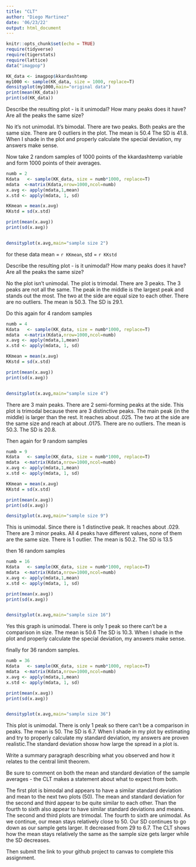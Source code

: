 ```yaml
---
title: "CLT"
author: "Diego Martinez"
date: '06/23/22'
output: html_document
---
```

```r
knitr::opts_chunk$set(echo = TRUE)
require(tidyverse)
require(tigerstats)
require(lattice)
data("imagpop")
```

```r
KK_data <- imagpop$kkardashtemp
my1000 <- sample(KK_data, size = 1000, replace=T)
densityplot(my1000,main="original data")
print(mean(KK_data))
print(sd(KK_data))

```

Describe the resulting plot -  is it unimodal?  How many peaks does it have?  Are all the peaks the same size? 

No it's not unimodal. It's bimodal. There are two peaks. Both peaks are the same size. There are 0 outliers in the plot. The mean is 50.4  The SD is 41.8.  When I shade in the plot and properly calculate the special deviation, my answers make sense. 





Now take 2 random samples of 1000 points of the kkardashtemp variable and form 1000 points of their averages. 

```r
numb = 2
Kdata   <- sample(KK_data, size = numb*1000, replace=T)
mdata  <-matrix(Kdata,nrow=1000,ncol=numb)
x.avg <- apply(mdata,1,mean)
x.std <- apply(mdata, 1, sd)

KKmean = mean(x.avg)
KKstd = sd(x.std)

print(mean(x.avg))
print(sd(x.avg))


densityplot(x.avg,main="sample size 2")
```


for these data mean = `r KKmean`, std = `r KKstd`

Describe the resulting plot -  is it unimodal?  How many peaks does it have?  Are all the peaks the same size? 


No the plot isn't unimodal. The plot is trimodal. There are 3 peaks. The 3 peaks are not all the same. The peak in the middle is the largest peak and stands out the most. The two at the side are equal size to each other. There are no outliers. The mean is 50.3. The SD is 29.1. 
 
 
Do this again for 4 random samples

```r
numb = 4
Kdata   <- sample(KK_data, size = numb*1000, replace=T)
mdata  <-matrix(Kdata,nrow=1000,ncol=numb)
x.avg <- apply(mdata,1,mean)
x.std <- apply(mdata, 1, sd)

KKmean = mean(x.avg)
KKstd = sd(x.std)

print(mean(x.avg))
print(sd(x.avg))


densityplot(x.avg,main="sample size 4")
```

There are 3 main peaks. There are 2 semi-forming peaks at the side. This plot is trimodal because there are 3 distinctive peaks. The main peak (in the middle) is larger than the rest. It reaches about .025.  The two at the side are the same size and reach at about .0175. There are no outliers. The mean is 50.3. The SD is 20.8. 

Then again for 9 random samples

```r
numb = 9
Kdata   <- sample(KK_data, size = numb*1000, replace=T)
mdata  <-matrix(Kdata,nrow=1000,ncol=numb)
x.avg <- apply(mdata,1,mean)
x.std <- apply(mdata, 1, sd)

KKmean = mean(x.avg)
KKstd = sd(x.std)

print(mean(x.avg))
print(sd(x.avg))

densityplot(x.avg,main="sample size 9")
```

This is unimodal. Since there is 1 distinctive peak. It reaches about .029. There are 3 minor peaks. All 4 peaks have different values, none of them are the same size. There is 1 outlier. The mean is 50.2. The SD is 13.5



then 16 random samples

```r
numb = 16
Kdata   <- sample(KK_data, size = numb*1000, replace=T)
mdata  <-matrix(Kdata,nrow=1000,ncol=numb)
x.avg <- apply(mdata,1,mean)
x.std <- apply(mdata, 1, sd)

print(mean(x.avg))
print(sd(x.avg))


densityplot(x.avg,main="sample size 16")
```


Yes this graph is unimodal. There is only 1 peak so there can't be a comparison in size. The mean is 50.6 The SD is 10.3. When I shade in the plot and properly calculate the special deviation, my answers make sense. 


finally for 36 random samples.

```r
numb = 36
Kdata   <- sample(KK_data, size = numb*1000, replace=T)
mdata  <-matrix(Kdata,nrow=1000,ncol=numb)
x.avg <- apply(mdata,1,mean)
x.std <- apply(mdata, 1, sd)

print(mean(x.avg))
print(sd(x.avg))


densityplot(x.avg,main="sample size 36")
```

This plot is unimodal. There is only 1 peak so there can't be a comparison in peaks. The mean is 50. The SD is 6.7. When I shade in my plot by estimating and try to properly calculate my standard deviation, my answers are proven realistic.The standard deviation shosw how large the spread in a plot is. 


Write a summary paragraph describing what you observed and how it relates to the central limit theorem.

Be sure to comment on both the mean and standard deviation of the sample averages - the CLT makes a statement about what to expect from both.


The first plot is bimodal and appears to have a similar standard deviation and mean to the next two plots (50). The mean and standard deviation for the second and third appear to be quite similar to each other. Than the fourth to sixth also appear to have similar standard deviations and means. The second and third plots are trimodal. The fourth to sixth are unimodal. As we continue, our mean stays relatively close to 50. Our SD continues to go down as our sample gets larger. It decreased from 29 to 6.7. The CLT shows how the mean stays relatively the same as the sample size gets larger while the SD decreases. 

Then submit the link to your github project  to canvas to complete this assignment.